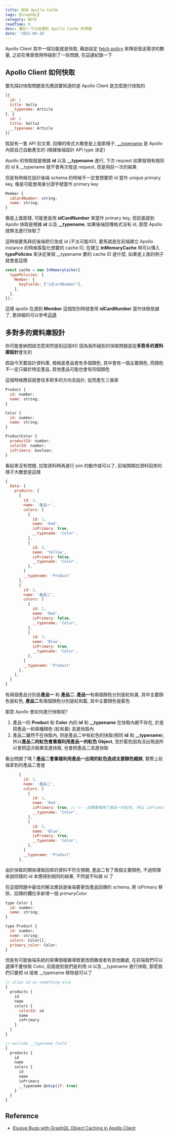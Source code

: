 ```yaml
---
title: 談談 Apollo Cache
tags: [GraphQL]
category: NOTE
readTime: 8
desc: 筆記一下以前遇到 Apollo Cache 的問題
date: '2022-04-18'
---
```


Apollo Client 其中一個功能就是快取, 藉由設定 [fetch policy](https://www.apollographql.com/docs/react/data/queries/#supported-fetch-policies) 來降低發送需求的數量,
之前在專案使用時碰到了一些問題, 在這邊紀錄一下

## Apollo Client 如何快取

要先探討快取問題首先應該要知道的是 Apollo Client 是怎麼進行快取的

```js
[{
  id: 1
  title: hello
  __typename: Article
}, {
  id: 2
  title: hello2
  __typename: Article
}]
```

假設有一隻 API 拉文章, 回傳的格式大概會是上面那樣子, [__typename](https://www.apollographql.com/docs/apollo-server/schema/schema/#the-__typename-field)
是 Apollo 內部自己自動產生的 (根據後端設計 API type 決定)

Apollo 的快取就是根據 **id** 以及 **__typename** 進行, 下次 request 如果發現有相同的 id & __typename 就不會再次發送 request, 而是用前一次的結果

但是有時候在設計後端 schema 的時候不一定會想要把 id 當作 unique primary key, 像是可能會用身分證字號當作 primary key

```js
Member {
  idCardNumber: string;
  name: string;
}
```

像是上面那樣, 可能會是用 **idCardNumber** 來當作 primary key, 但前面提到 Apollo 快取是根據 **id** 以及 **__typename**, 如果後端回傳格式沒有 id,
那麼 Apollo 就無法進行快取了

這時候要馬拜託後端把它改成 id (不太可能XD), 要馬就是在前端建立 Apollo instance 的時候客製化想要的 cache ID,
在建立 **InMemoryCache** 時可以傳入 **typePolicies** 來決定某個 __typename 要的 cache ID 是什麼, 如果是上面的例子就會是這樣

```js
const cache = new InMemoryCache({
  typePolicies: {
    Member: {
      keyFields: ["idCardNumber"],
    },
  },
});
```

這樣 apollo 在遇到 **Member** 這個型別時就會用 **idCardNumber** 當作快取依據了, 更詳細的可以參考[這邊](https://www.apollographql.com/docs/react/caching/cache-configuration/#customizing-cache-ids)

## 多對多的資料庫設計

你可能會納悶說怎麼突然提到這個XD 因為我所碰到的快取問題是從**多對多的資料庫設計**產生的

假設今天要設計資料庫, 規格是產品會有多個顏色, 其中會有一個主要顏色, 而顏色不一定只屬於特定產品, 其他產品可能也會有同個顏色

這個時候應該就會往多對多的方向去設計, 從而產生三張表

```js
Product {
  id: number;
  name: string;
}

Color {
  id: number;
  name: string;
}

ProductColor {
  productId: number;
  colorId: number;
  isPrimary: boolean;
}
```

看起來沒有問題, 拉取資料時再進行 join 的動作就可以了, 前端預期拉資料回來的樣子大概會是這樣

```js
{
  data: {
    products: [
      {
        id: 1,
        name: '產品一',
        colors: [
          {
            id: 1,
            name: 'Red',
            isPrimary: true,
            __typename: 'Color',
          },
          {
            id: 2,
            name: 'Yellow',
            isPrimary: false,
            __typename: 'Color',
          },
        ]
        __typename: 'Product'
      },
      {
        id: 2,
        name: '產品二',
        colors: [
          {
            id: 1,
            name: 'Red',
            isPrimary: false,
            __typename: 'Color',
          },
          {
            id: 3,
            name: 'Blue',
            isPrimary: true,
            __typename: 'Color',
          },
        ]
        __typename: 'Product'
      },
    ],
  } 
}
```

有兩個產品分別是**產品一** 和 **產品二**. **產品一**有兩個顏色分別是紅和黃, 其中主要顏色是紅色,
**產品二**有兩個顏色分別是紅和藍, 其中主要顏色是藍色

那麼 Apollo 會如何進行快取呢?

1. 產品一的 **Product** 和 **Color** 內的 **id** 和 **__typename** 在快取內都不存在, 於是把產品一和兩種顏色 (紅和黃) 丟進快取內
2. 產品二雖然不在快取內, 但是產品二中有紅色的快取(相同 **id** 和 **__typename**), 所以**產品二的紅色會重複利用產品一的紅色 Object**, 至於藍色因為沒出現過所以會把這次結果丟進快取, 也會把產品二丟進快取

看出問題了嗎？**產品二會重複利用產品一出現的紅色造成主要顏色錯誤**, 實際上前端拿到的產品二會是

```js
      {
        id: 2,
        name: '產品二',
        colors: [
          {
            id: 1,
            name: 'Red',
            isPrimary: true, // <-- 這裡重複用了產品一的紅色, 所以 isPrimary 會是 true
            __typename: 'Color',
          },
          {
            id: 3,
            name: 'Blue',
            isPrimary: true,
            __typename: 'Color',
          },
        ]
        __typename: 'Product'
      },
```

由於快取的關係導致回來的資料不符合預期, 產品二有了兩個主要顏色, 不過照理來說同樣的 id 本應得到相同的結果, 不然就不叫做 id 了

在這個問題中最佳的解法應該是後端要更改產品回傳的 schema, 將 isPrimary 移除，回傳的欄位多新增一個 primaryColor

```js
type Color {
  id: number;
  name: string;
}

type Product {
  id: number;
  name: string;
  colors: Color[];
  primary_color: Color;
}
```

但是有可能後端系統的架構很複雜導致更改困難或者有其他難處, 在前端我們可以選擇不要快取 Color, 前面提到我們是利用 id 以及 __typename 進行快取, 那麼我們只要把 id 或者 __typename 移除就可以了

```js
// alias id as something else
{
  products {
    id
    name
    colors {
      colorId: id
      name
      isPrimary
    }
  }
}

// exclude __typename field
{
  products {
    id
    name
    colors {
      id
      name
      isPrimary
      __typename @skip(if: true)
    }
  }
}
```

## Reference

- [Elusive Bugs with GraphQL Object Caching in Apollo Client](https://kamranicus.com/graphql-apollo-object-caching/)














